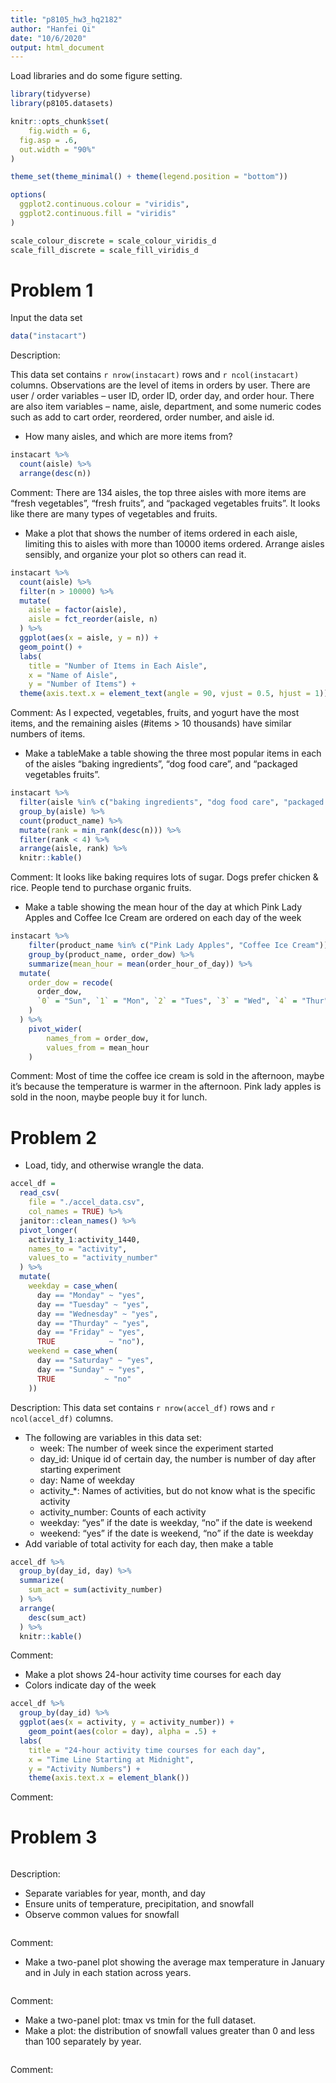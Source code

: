 ```yaml
---
title: "p8105_hw3_hq2182"
author: "Hanfei Qi"
date: "10/6/2020"
output: html_document
---
```


Load libraries and do some figure setting.
```r
library(tidyverse)
library(p8105.datasets)

knitr::opts_chunk$set(
	fig.width = 6, 
  fig.asp = .6,
  out.width = "90%"
)

theme_set(theme_minimal() + theme(legend.position = "bottom"))

options(
  ggplot2.continuous.colour = "viridis",
  ggplot2.continuous.fill = "viridis"
)

scale_colour_discrete = scale_colour_viridis_d
scale_fill_discrete = scale_fill_viridis_d
```

# Problem 1
Input the data set
```r
data("instacart")
```

Description:

This data set contains `r nrow(instacart)` rows and `r ncol(instacart)` columns.
Observations are the level of items in orders by user. There are user / order variables -- user ID, order ID, order day, and order hour. There are also item variables -- name, aisle, department, and some numeric codes such as add to cart order, reordered, order number, and aisle id.


* How many aisles, and which are more items from?

```r
instacart %>%
  count(aisle) %>%
  arrange(desc(n))
```

Comment: There are 134 aisles, the top three aisles with more items are "fresh vegetables", "fresh fruits", and "packaged vegetables fruits". It looks like there are many types of vegetables and fruits.
  

* Make a plot that shows the number of items ordered in each aisle, limiting this to aisles with more than 10000 items ordered. Arrange aisles sensibly, and organize your plot so others can read it.

```r
instacart %>%
  count(aisle) %>% 
  filter(n > 10000) %>% 
  mutate(
    aisle = factor(aisle),
    aisle = fct_reorder(aisle, n)
  ) %>% 
  ggplot(aes(x = aisle, y = n)) +
  geom_point() +
  labs(
    title = "Number of Items in Each Aisle",
    x = "Name of Aisle",
    y = "Number of Items") +
  theme(axis.text.x = element_text(angle = 90, vjust = 0.5, hjust = 1))
```

Comment: As I expected, vegetables, fruits, and yogurt have the most items, and the remaining aisles (#items > 10 thousands) have similar numbers of items.
  

* Make a tableMake a table showing the three most popular items in each of the aisles “baking ingredients”, “dog food care”, and “packaged vegetables fruits”.

```r
instacart %>% 
  filter(aisle %in% c("baking ingredients", "dog food care", "packaged vegetables fruits")) %>%
  group_by(aisle) %>% 
  count(product_name) %>% 
  mutate(rank = min_rank(desc(n))) %>% 
  filter(rank < 4) %>% 
  arrange(aisle, rank) %>% 
  knitr::kable()
```

Comment: It looks like baking requires lots of sugar. Dogs prefer chicken & rice. People tend to purchase organic fruits.
  

* Make a table showing the mean hour of the day at which Pink Lady Apples and Coffee Ice Cream are ordered on each day of the week

```r
instacart %>% 
	filter(product_name %in% c("Pink Lady Apples", "Coffee Ice Cream")) %>% 
	group_by(product_name, order_dow) %>% 
	summarize(mean_hour = mean(order_hour_of_day)) %>% 
  mutate(
    order_dow = recode(
      order_dow,
      `0` = "Sun", `1` = "Mon", `2` = "Tues", `3` = "Wed", `4` = "Thur", `5` = "Fri", `6` = "Sat"
    )
  ) %>% 
	pivot_wider(
		names_from = order_dow,
		values_from = mean_hour
	)
```

Comment: Most of time the coffee ice cream is sold in the afternoon, maybe it's because the temperature is warmer in the afternoon. Pink lady apples is sold in the noon, maybe people buy it for lunch.  

# Problem 2

* Load, tidy, and otherwise wrangle the data.
```r
accel_df = 
  read_csv(
    file = "./accel_data.csv",
    col_names = TRUE) %>%
  janitor::clean_names() %>%
  pivot_longer(
    activity_1:activity_1440,
    names_to = "activity",
    values_to = "activity_number"
  ) %>% 
  mutate(
    weekday = case_when(
      day == "Monday" ~ "yes",
      day == "Tuesday" ~ "yes",
      day == "Wednesday" ~ "yes",
      day == "Thurday" ~ "yes",
      day == "Friday" ~ "yes",
      TRUE            ~ "no"),
    weekend = case_when(
      day == "Saturday" ~ "yes",
      day == "Sunday" ~ "yes",
      TRUE           ~ "no"
    ))
```

Description: This data set contains `r nrow(accel_df)` rows and `r ncol(accel_df)` columns.  

* The following are variables in this data set:
  * week: The number of week since the experiment started
  * day_id: Unique id of certain day, the number is number of day after starting experiment
  * day: Name of weekday
  * activity_*: Names of activities, but do not know what is the specific activity
  * activity_number: Counts of each activity
  * weekday: "yes" if the date is weekday, "no" if the date is weekend
  * weekend: "yes" if the date is weekend, "no" if the date is weekday 


* Add variable of total activity for each day, then make a table

```r
accel_df %>% 
  group_by(day_id, day) %>% 
  summarize(
    sum_act = sum(activity_number)
  ) %>% 
  arrange(
    desc(sum_act)
  ) %>% 
  knitr::kable()
```

Comment:


* Make a plot shows 24-hour activity time courses for each day
* Colors indicate day of the week

```r
accel_df %>% 
  group_by(day_id) %>% 
  ggplot(aes(x = activity, y = activity_number)) +
    geom_point(aes(color = day), alpha = .5) +
  labs(
    title = "24-hour activity time courses for each day",
    x = "Time Line Starting at Midnight",
    y = "Activity Numbers") +
    theme(axis.text.x = element_blank())
```

Comment:


# Problem 3

```r

```

Description: 


* Separate variables for year, month, and day
* Ensure units of temperature, precipitation, and snowfall
* Observe common values for snowfall

```r

```

Comment:


* Make a two-panel plot showing the average max temperature in January and in July in each station across years.

```r

```

Comment:


* Make a two-panel plot: tmax vs tmin for the full dataset.
* Make a plot: the distribution of snowfall values greater than 0 and less than 100 separately by year.

```r

```

Comment:

